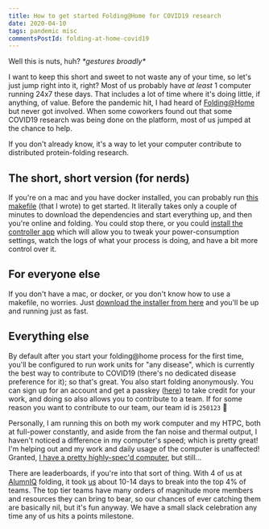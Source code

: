 ```yaml
---
title: How to get started Folding@Home for COVID19 research
date: 2020-04-10
tags: pandemic misc
commentsPostId: folding-at-home-covid19
---
```


Well this is nuts, huh? _\*gestures broadly\*_

I want to keep this short and sweet to not waste any of your time, so let's just jump right into it, right? Most of us probably have _at least_ 1 computer running 24x7 these days. That includes a lot of time where it's doing little, if anything, of value. Before the pandemic hit, I had heard of [Folding@Home](https://foldingathome.org/) but never got involved. When some coworkers found out that some COVID19 research was being done on the platform, most of us jumped at the chance to help.

If you don't already know, it's a way to let your computer contribute to distributed protein-folding research.

## The short, short version (for nerds)

If you're on a mac and you have docker installed, you can probably run [this makefile](https://gist.github.com/atuttle/4c4b3c9d4f3cec46d59015a20750af24) (that I wrote) to get started. It literally takes only a couple of minutes to download the dependencies and start everything up, and then you're online and folding. You could stop there, or you could [install the controller app](https://foldingathome.org/start-folding/) which will allow you to tweak your power-consumption settings, watch the logs of what your process is doing, and have a bit more control over it.

## For everyone else

If you don't have a mac, or docker, or you don't know how to use a makefile, no worries. Just [download the installer from here](https://foldingathome.org/start-folding/) and you'll be up and running just as fast.

## Everything else

By default after you start your folding@home process for the first time, you'll be configured to run work units for "any disease", which is currently the best way to contribute to COVID19 (there's no dedicated disease preference for it); so that's great. You also start folding anonymously. You can sign up for an account and get a passkey ([here](https://apps.foldingathome.org/getpasskey)) to take credit for your work, and doing so also allows you to contribute to a team. If for some reason you want to contribute to our team, our team id is `250123` 🤘

Personally, I am running this on both my work computer and my HTPC, both at full-power constantly, and aside from the fan noise and thermal output, I haven't noticed a difference in my computer's speed; which is pretty great! I'm helping out and my work and daily usage of the computer is unaffected! Granted, [I have a pretty highly-spec'd computer](/blog/2019/building-a-hackintosh-2019/), but still...

There are leaderboards, if you're into that sort of thing. With 4 of us at [AlumnIQ](https://www.alumniq.com/) folding, it took [us](https://stats.foldingathome.org/team/250123) about 10-14 days to break into the top 4% of teams. The top tier teams have many orders of magnitude more members and resources they can bring to bear, so our chances of ever catching them are basically nil, but it's fun anyway. We have a small slack celebration any time any of us hits a points milestone.
